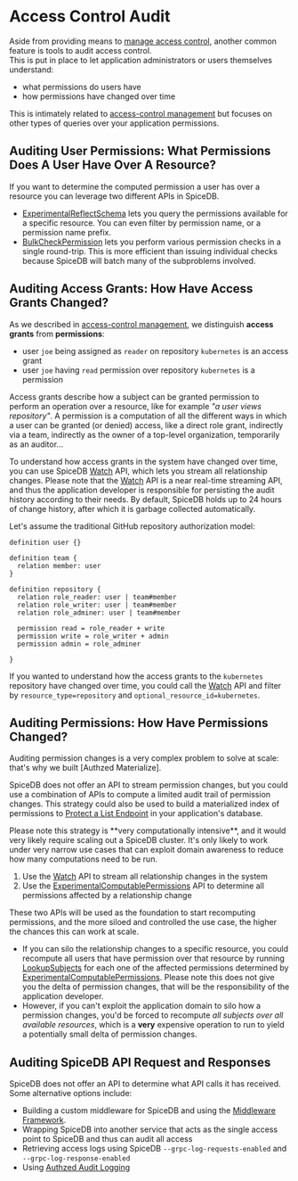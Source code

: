 
# Access Control Audit

Aside from providing means to [manage access control], another common feature is tools to audit access control.  
This is put in place to let application administrators or users themselves understand:

- what permissions do users have
- how permissions have changed over time

This is intimately related to [access-control management] but focuses on other types of queries over your application permissions.

## Auditing User Permissions: What Permissions Does A User Have Over A Resource?

If you want to determine the computed permission a user has over a resource you can leverage two different APIs in SpiceDB.

- [ExperimentalReflectSchema] lets you query the permissions available for a specific resource.
  You can even filter by permission name, or a permission name prefix.
- [BulkCheckPermission] lets you perform various permission checks in a single round-trip.
  This is more efficient than issuing individual checks because SpiceDB will batch many of the subproblems involved.

## Auditing Access Grants: How Have Access Grants Changed?

As we described in [access-control management], we distinguish **access grants** from **permissions**:

- user `joe` being assigned as `reader` on repository `kubernetes` is an access grant
- user `joe` having `read` permission over repository `kubernetes` is a permission

Access grants describe how a subject can be granted permission to perform an operation over a resource, like for example *"a user views repository"*.
A permission is a computation of all the different ways in which a user can be granted (or denied) access, like a direct role grant, indirectly via a team, indirectly as the owner of a top-level organization, temporarily as an auditor...

To understand how access grants in the system have changed over time, you can use SpiceDB [Watch] API, which lets you stream all relationship changes.
Please note that the [Watch] API is a near real-time streaming API, and thus the application developer is responsible for persisting the audit history according to their needs.
By default, SpiceDB holds up to 24 hours of change history, after which it is garbage collected automatically.

Let's assume the traditional GitHub repository authorization model:

```zed
definition user {}

definition team {
  relation member: user
}

definition repository {
  relation role_reader: user | team#member
  relation role_writer: user | team#member
  relation role_adminer: user | team#member

  permission read = role_reader + write
  permission write = role_writer + admin
  permission admin = role_adminer
  
}
```

If you wanted to understand how the access grants to the `kubernetes` repository have changed over time, you could call the [Watch] API and filter by `resource_type=repository` and `optional_resource_id=kubernetes`.

## Auditing Permissions: How Have Permissions Changed?

<Callout type="info">
  Auditing permission changes is a very complex problem to solve at scale: that's why we built [Authzed Materialize].
</Callout>

SpiceDB does not offer an API to stream permission changes, but you could use a combination of APIs to compute a limited audit trail of permission changes.
This strategy could also be used to build a materialized index of permissions to [Protect a List Endpoint] in your application's database.

<Callout type="warning">
  Please note this strategy is **very computationally intensive**, and it would very likely require scaling out a SpiceDB cluster.
  It's only likely to work under very narrow use cases that can exploit domain awareness to reduce how many computations need to be run.
</Callout>

1. Use the [Watch] API to stream all relationship changes in the system
1. Use the [ExperimentalComputablePermissions] API to determine all permissions affected by a relationship change

These two APIs will be used as the foundation to start recomputing permissions, and the more siloed and controlled the use case, the higher the chances this can work at scale.

- If you can silo the relationship changes to a specific resource, you could recompute all users that have permission over that resource by running [LookupSubjects] for each one of the affected permissions determined by [ExperimentalComputablePermissions].
  Please note this does not give you the delta of permission changes, that will be the responsibility of the application developer.
- However, if you can't exploit the application domain to silo how a permission changes, you'd be forced to recompute *all subjects over all available resources*, which is a **very** expensive operation to run to yield a potentially small delta of permission changes.

## Auditing SpiceDB API Request and Responses

SpiceDB does not offer an API to determine what API calls it has received.
Some alternative options include:

- Building a custom middleware for SpiceDB and using the [Middleware Framework].
- Wrapping SpiceDB into another service that acts as the single access point to SpiceDB and thus can audit all access
- Retrieving access logs using SpiceDB `--grpc-log-requests-enabled` and `--grpc-log-response-enabled`
- Using [Authzed Audit Logging]

[manage access control]: ./access-control-management
[access-control management]: ./access-control-management
[ExperimentalComputablePermissions]: https://buf.build/authzed/api/docs/main:authzed.api.v1#authzed.api.v1.ExperimentalService.ExperimentalComputablePermissions
[BulkCheckPermission]: https://buf.build/authzed/api/docs/main:authzed.api.v1#authzed.api.v1.ExperimentalService.BulkCheckPermission
[Watch]: https://buf.build/authzed/api/docs/main:authzed.api.v1#authzed.api.v1.WatchService.Watch
[Authzed Materialize]: https://authzed.com/products/authzed-materialize
[ExperimentalComputablePermissions]: https://buf.build/authzed/api/docs/main:authzed.api.v1#authzed.api.v1.ExperimentalService.ExperimentalComputablePermissions
[BulkCheckPermission]: https://buf.build/authzed/api/docs/main:authzed.api.v1#authzed.api.v1.ExperimentalService.BulkCheckPermission
[Protect a List Endpoint]: ./protecting-a-list-endpoint
[ExperimentalReflectSchema]: https://buf.build/authzed/api/docs/main:authzed.api.v1#authzed.api.v1.ExperimentalService.ExperimentalReflectSchema
[LookupSubjects]: https://buf.build/authzed/api/docs/main:authzed.api.v1#authzed.api.v1.PermissionsService.LookupSubjects
[Authzed Audit Logging]: https://authzed.com/docs/authzed/concepts/audit-logging
[Middleware Framework]: https://github.com/authzed/spicedb/blob/b6f08c0fd2880540cbf564188b89141493ea3273/pkg/cmd/server/middleware.go

